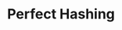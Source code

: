 ---
id: "q_ds15"
questionType: "MULTIPLE_CHOICE"
title: "Perfect Hashing"
description: "What is the time complexity of search in perfect hashing?"
difficulty: "HARD"
category: "Data Structures"
options:
  - "O(n)"
  - "O(log n)"
  - "O(1)"
  - "O(n log n)"
correctAnswer: 2
---